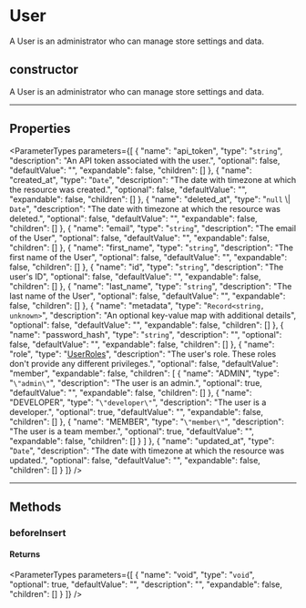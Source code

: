 
# User

A User is an administrator who can manage store settings and data.

## constructor

A User is an administrator who can manage store settings and data.

___

## Properties

<ParameterTypes parameters={[
  {
    "name": "api_token",
    "type": "`string`",
    "description": "An API token associated with the user.",
    "optional": false,
    "defaultValue": "",
    "expandable": false,
    "children": []
  },
  {
    "name": "created_at",
    "type": "`Date`",
    "description": "The date with timezone at which the resource was created.",
    "optional": false,
    "defaultValue": "",
    "expandable": false,
    "children": []
  },
  {
    "name": "deleted_at",
    "type": "`null` \\| `Date`",
    "description": "The date with timezone at which the resource was deleted.",
    "optional": false,
    "defaultValue": "",
    "expandable": false,
    "children": []
  },
  {
    "name": "email",
    "type": "`string`",
    "description": "The email of the User",
    "optional": false,
    "defaultValue": "",
    "expandable": false,
    "children": []
  },
  {
    "name": "first_name",
    "type": "`string`",
    "description": "The first name of the User",
    "optional": false,
    "defaultValue": "",
    "expandable": false,
    "children": []
  },
  {
    "name": "id",
    "type": "`string`",
    "description": "The user's ID",
    "optional": false,
    "defaultValue": "",
    "expandable": false,
    "children": []
  },
  {
    "name": "last_name",
    "type": "`string`",
    "description": "The last name of the User",
    "optional": false,
    "defaultValue": "",
    "expandable": false,
    "children": []
  },
  {
    "name": "metadata",
    "type": "`Record<string, unknown>`",
    "description": "An optional key-value map with additional details",
    "optional": false,
    "defaultValue": "",
    "expandable": false,
    "children": []
  },
  {
    "name": "password_hash",
    "type": "`string`",
    "description": "",
    "optional": false,
    "defaultValue": "",
    "expandable": false,
    "children": []
  },
  {
    "name": "role",
    "type": "[UserRoles](../enums/medusa.UserRoles.mdx)",
    "description": "The user's role. These roles don't provide any different privileges.",
    "optional": false,
    "defaultValue": "member",
    "expandable": false,
    "children": [
      {
        "name": "ADMIN",
        "type": "`\"admin\"`",
        "description": "The user is an admin.",
        "optional": true,
        "defaultValue": "",
        "expandable": false,
        "children": []
      },
      {
        "name": "DEVELOPER",
        "type": "`\"developer\"`",
        "description": "The user is a developer.",
        "optional": true,
        "defaultValue": "",
        "expandable": false,
        "children": []
      },
      {
        "name": "MEMBER",
        "type": "`\"member\"`",
        "description": "The user is a team member.",
        "optional": true,
        "defaultValue": "",
        "expandable": false,
        "children": []
      }
    ]
  },
  {
    "name": "updated_at",
    "type": "`Date`",
    "description": "The date with timezone at which the resource was updated.",
    "optional": false,
    "defaultValue": "",
    "expandable": false,
    "children": []
  }
]} />

___

## Methods

### beforeInsert

#### Returns

<ParameterTypes parameters={[
  {
    "name": "void",
    "type": "`void`",
    "optional": true,
    "defaultValue": "",
    "description": "",
    "expandable": false,
    "children": []
  }
]} />
